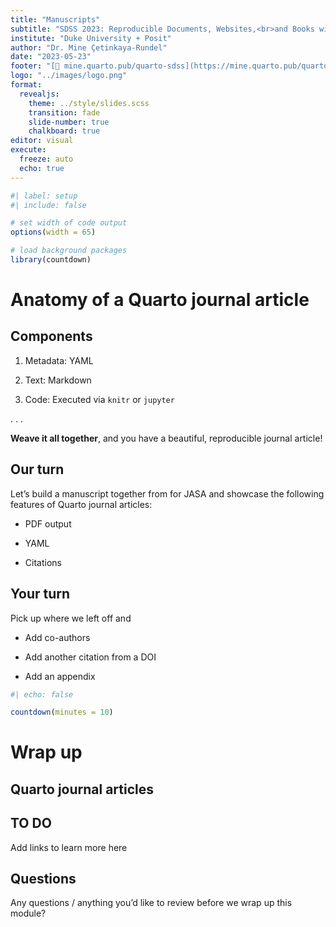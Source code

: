 ```yaml
---
title: "Manuscripts"
subtitle: "SDSS 2023: Reproducible Documents, Websites,<br>and Books with Quarto"
institute: "Duke University + Posit"
author: "Dr. Mine Çetinkaya-Rundel"
date: "2023-05-23"
footer: "[🔗 mine.quarto.pub/quarto-sdss](https://mine.quarto.pub/quarto-sdss)"
logo: "../images/logo.png"
format:
  revealjs:
    theme: ../style/slides.scss
    transition: fade
    slide-number: true
    chalkboard: true
editor: visual
execute:
  freeze: auto
  echo: true
---
```


```r
#| label: setup
#| include: false

# set width of code output
options(width = 65)

# load background packages
library(countdown)
```

# Anatomy of a Quarto journal article

## Components

1.  Metadata: YAML

2.  Text: Markdown

3.  Code: Executed via `knitr` or `jupyter`

. . .

**Weave it all together**, and you have a beautiful, reproducible journal article!

## Our turn

::: task
Let's build a manuscript together from for JASA and showcase the following features of Quarto journal articles:

-   PDF output

-   YAML

-   Citations
:::

## Your turn

::: task
Pick up where we left off and

-   Add co-authors

-   Add another citation from a DOI

-   Add an appendix
:::

```r
#| echo: false

countdown(minutes = 10)
```

# Wrap up

## Quarto journal articles

::: callout-caution
## TO DO

Add links to learn more here
:::

## Questions

::: task
Any questions / anything you'd like to review before we wrap up this module?
:::
